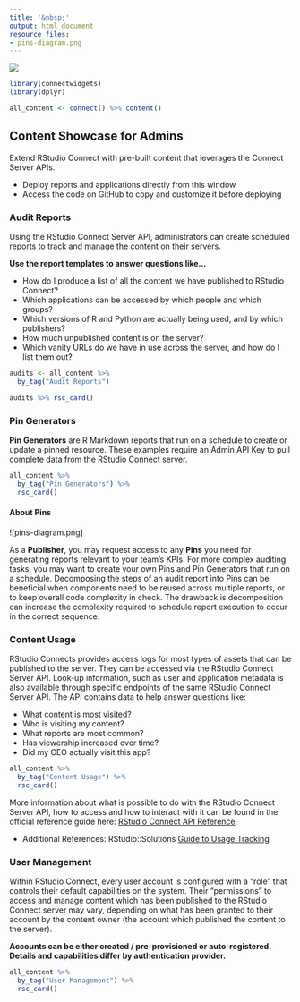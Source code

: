 ```yaml
---
title: '&nbsp;'
output: html_document
resource_files:
- pins-diagram.png
---
```


![](showcase-banner.png)

```r
library(connectwidgets)
library(dplyr)

all_content <- connect() %>% content() 
```

## Content Showcase for Admins {.tabset}

Extend RStudio Connect with pre-built content that leverages the Connect Server APIs.

-   Deploy reports and applications directly from this window
-   Access the code on GitHub to copy and customize it before deploying

### Audit Reports

Using the RStudio Connect Server API, administrators can create scheduled reports to track and manage the content on their servers. 

**Use the report templates to answer questions like...**

-   How do I produce a list of all the content we have published to RStudio Connect?
-   Which applications can be accessed by which people and which groups?
-   Which versions of R and Python are actually being used, and by which publishers?
-   How much unpublished content is on the server?
-   Which vanity URLs do we have in use across the server, and how do I list them out?

```r
audits <- all_content %>%
  by_tag("Audit Reports")

audits %>% rsc_card()
```

### Pin Generators

**Pin Generators** are R Markdown reports that run on a schedule to create or update a pinned resource. These examples require an Admin API Key to pull complete data from the RStudio Connect server.

```r
all_content %>%
  by_tag("Pin Generators") %>%
  rsc_card()
```

#### About Pins

![pins-diagram.png]

As a **Publisher**, you may request access to any **Pins** you need for generating reports relevant to your team's KPIs. For more complex auditing tasks, you may want to create your own Pins and Pin Generators that run on a schedule. Decomposing the steps of an audit report into Pins can be beneficial when components need to be reused across multiple reports, or to keep overall code complexity in check. The drawback is decomposition can increase the complexity required to schedule report execution to occur in the correct sequence.


### Content Usage

RStudio Connects provides access logs for most types of assets that can be published to the server. They can be accessed via the RStudio Connect Server API. Look-up information, such as user and application metadata is also available through specific endpoints of the same RStudio Connect Server API. The API contains data to help answer questions like:

-   What content is most visited?
-   Who is visiting my content?
-   What reports are most common?
-   Has viewership increased over time?
-   Did my CEO actually visit this app?

```r
all_content %>%
  by_tag("Content Usage") %>%
  rsc_card()
```

More information about what is possible to do with the RStudio Connect Server API, how to access and how to interact with it can be found in the official reference guide here: [RStudio Connect API Reference](https://docs.rstudio.com/connect/api/#tag--Instrumentation).

* Additional References: RStudio::Solutions [Guide to Usage Tracking](https://solutions.rstudio.com/data-science-admin/tracking/#usage-tracking)

### User Management {.tabset}

Within RStudio Connect, every user account is configured with a "role" that controls their default capabilities on the system. Their "permissions" to access and manage content which has been published to the RStudio Connect server may vary, depending on what has been granted to their account by the content owner (the account which published the content to the server).

**Accounts can be either created / pre-provisioned or auto-registered. Details and capabilities differ by authentication provider.**

```r
all_content %>%
  by_tag("User Management") %>%
  rsc_card()
```
